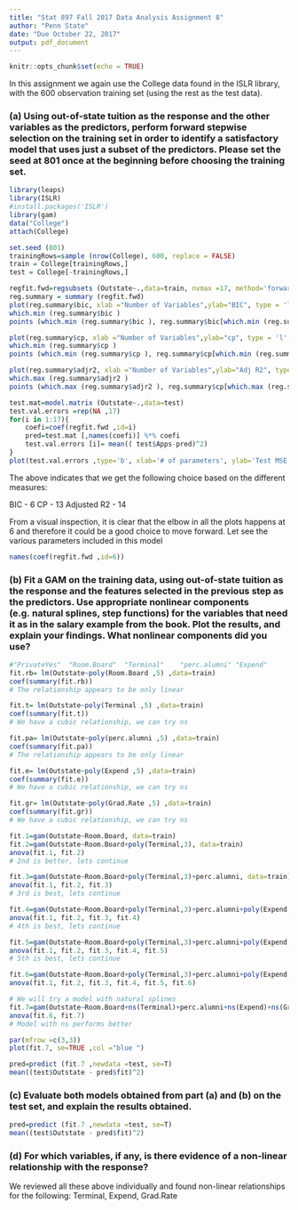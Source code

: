```yaml
---
title: "Stat 897 Fall 2017 Data Analysis Assignment 8"
author: "Penn State"
date: "Due October 22, 2017"
output: pdf_document
---
```


```r
knitr::opts_chunk$set(echo = TRUE)
```

In this assignment we again use the College data found in the ISLR library, with the 600 observation training set (using the rest as the test data).

### (a) Using out-of-state tuition as the response and the other variables as the predictors, perform forward stepwise selection on the training set in order to identify a satisfactory model that uses just a subset of the predictors. Please set the seed at 801 once at the beginning before choosing the training set.

```r
library(leaps)
library(ISLR)
#install.packages('ISLR')
library(gam)
data("College")
attach(College)

set.seed (801)
trainingRows=sample (nrow(College), 600, replace = FALSE)
train = College[trainingRows,]
test = College[-trainingRows,]

regfit.fwd=regsubsets (Outstate~.,data=train, nvmax =17, method='forward')
reg.summary = summary (regfit.fwd)
plot(reg.summary$bic, xlab ="Number of Variables",ylab="BIC", type = 'l', main = 'Forward Step - Performance Measure')
which.min (reg.summary$bic )
points (which.min (reg.summary$bic ), reg.summary$bic[which.min (reg.summary$bic )], col ="red",cex =2, pch =20)

plot(reg.summary$cp, xlab ="Number of Variables",ylab="cp", type = 'l', main = 'Forward Step - Performance Measure')
which.min (reg.summary$cp )
points (which.min (reg.summary$cp ), reg.summary$cp[which.min (reg.summary$cp )], col ="red",cex =2, pch =20)

plot(reg.summary$adjr2, xlab ="Number of Variables",ylab="Adj R2", type = 'l', main = 'Forward Step - Performance Measure')
which.max (reg.summary$adjr2 )
points (which.max (reg.summary$adjr2 ), reg.summary$cp[which.max (reg.summary$adjr2 )], col ="red",cex =2, pch =20)

test.mat=model.matrix (Outstate~.,data=test)
test.val.errors =rep(NA ,17)
for(i in 1:17){
	coefi=coef(regfit.fwd ,id=i)
	pred=test.mat [,names(coefi)] %*% coefi
	test.val.errors [i]= mean(( test$Apps-pred)^2)
}
plot(test.val.errors ,type='b', xlab='# of parameters', ylab='Test MSE')

```

The above indicates that we get the following choice based on the different measures:

BIC - 6
CP - 13
Adjusted R2 - 14

From a visual inspection, it is clear that the elbow in all the plots happens at 6 and therefore it could be a good choice to move forward. Let see the various parameters included in this model

```r
names(coef(regfit.fwd ,id=6))
```

### (b)  Fit a GAM on the training data, using out-of-state tuition as the response and the features selected in the previous step as the predictors. Use appropriate nonlinear components (e.g. natural splines, step functions) for the variables that need it as in the salary example from the book.  Plot the results, and explain your findings.   What nonlinear components did you use?

```r
#"PrivateYes"  "Room.Board"  "Terminal"    "perc.alumni" "Expend"      "Grad.Rate"
fit.rb= lm(Outstate~poly(Room.Board ,5) ,data=train)
coef(summary(fit.rb))
# The relationship appears to be only linear

fit.t= lm(Outstate~poly(Terminal ,5) ,data=train)
coef(summary(fit.t))
# We have a cubic relationship, we can try ns

fit.pa= lm(Outstate~poly(perc.alumni ,5) ,data=train)
coef(summary(fit.pa))
# The relationship appears to be only linear

fit.e= lm(Outstate~poly(Expend ,5) ,data=train)
coef(summary(fit.e))
# We have a cubic relationship, we can try ns

fit.gr= lm(Outstate~poly(Grad.Rate ,5) ,data=train)
coef(summary(fit.gr))
# We have a cubic relationship, we can try ns

fit.1=gam(Outstate~Room.Board, data=train)
fit.2=gam(Outstate~Room.Board+poly(Terminal,3), data=train)
anova(fit.1, fit.2)
# 2nd is better, lets continue

fit.3=gam(Outstate~Room.Board+poly(Terminal,3)+perc.alumni, data=train)
anova(fit.1, fit.2, fit.3)
# 3rd is best, lets continue

fit.4=gam(Outstate~Room.Board+poly(Terminal,3)+perc.alumni+poly(Expend,3), data=train)
anova(fit.1, fit.2, fit.3, fit.4)
# 4th is best, lets continue

fit.5=gam(Outstate~Room.Board+poly(Terminal,3)+perc.alumni+poly(Expend,3)+poly(Grad.Rate,3), data=train)
anova(fit.1, fit.2, fit.3, fit.4, fit.5)
# 5th is best, lets continue

fit.6=gam(Outstate~Room.Board+poly(Terminal,3)+perc.alumni+poly(Expend,3)+poly(Grad.Rate,3)+Private, data=train)
anova(fit.1, fit.2, fit.3, fit.4, fit.5, fit.6)

# We will try a model with natural splines
fit.7=gam(Outstate~Room.Board+ns(Terminal)+perc.alumni+ns(Expend)+ns(Grad.Rate)+Private, data=train)
anova(fit.6, fit.7)
# Model with ns performs better

par(mfrow =c(3,3))
plot(fit.7, se=TRUE ,col ="blue ")

pred=predict (fit.7 ,newdata =test, se=T)
mean((test$Outstate - pred$fit)^2)

```

### (c) Evaluate both models obtained from part (a) and (b) on the test set, and explain the results obtained.


```r
pred=predict (fit.7 ,newdata =test, se=T)
mean((test$Outstate - pred$fit)^2)

```

### (d) For which variables, if any, is there evidence of a non-linear relationship with the response?

We reviewed all these above individually and found non-linear relationships for the following: Terminal, Expend, Grad.Rate

```r

```